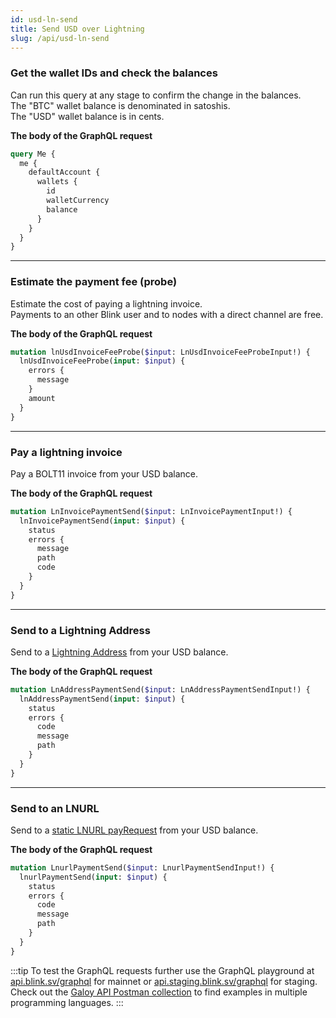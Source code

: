 ```yaml
---
id: usd-ln-send
title: Send USD over Lightning
slug: /api/usd-ln-send
---
```



<AuthProvider>

  <SetApiEndpoint />

  <SetAuthToken />

### Get the wallet IDs and check the balances

Can run this query at any stage to confirm the change in the balances.<br />
The "BTC" wallet balance is denominated in satoshis.<br />
The "USD" wallet balance is in cents.

**The body of the GraphQL request**

```graphql
query Me {
  me {
    defaultAccount {
      wallets {
        id
        walletCurrency
        balance
      }
    }
  }
}
```

  <GetWalletDataUsd />

---

### Estimate the payment fee (probe)

Estimate the cost of paying a lightning invoice. <br />
Payments to an other Blink user and to nodes with a direct channel are free.

**The body of the GraphQL request**

```graphql
mutation lnUsdInvoiceFeeProbe($input: LnUsdInvoiceFeeProbeInput!) {
  lnUsdInvoiceFeeProbe(input: $input) {
    errors {
      message
    }
    amount
  }
}
```

  <LnUsdInvoiceFeeProbe />

---

### Pay a lightning invoice

Pay a BOLT11 invoice from your USD balance.

**The body of the GraphQL request**

```graphql
mutation LnInvoicePaymentSend($input: LnInvoicePaymentInput!) {
  lnInvoicePaymentSend(input: $input) {
    status
    errors {
      message
      path
      code
    }
  }
}
```

  <LnInvoicePaymentSend />

---

### Send to a Lightning Address

Send to a [Lightning Address](https://github.com/lnurl/luds/blob/luds/16.md) from your USD balance.

**The body of the GraphQL request**

```graphql
mutation LnAddressPaymentSend($input: LnAddressPaymentSendInput!) {
  lnAddressPaymentSend(input: $input) {
    status
    errors {
      code
      message
      path
    }
  }
}
```

  <LnAddressPaymentSend />

---

### Send to an LNURL

Send to a [static LNURL payRequest](https://github.com/lnurl/luds/blob/luds/06.md) from your USD balance.

**The body of the GraphQL request**

```graphql
mutation LnurlPaymentSend($input: LnurlPaymentSendInput!) {
  lnurlPaymentSend(input: $input) {
    status
    errors {
      code
      message
      path
    }
  }
}
```

  <LnurlPaymentSend />

</AuthProvider>

:::tip
To test the GraphQL requests further use the GraphQL playground at [api.blink.sv/graphql](https://api.blink.sv/graphql) for mainnet or [api.staging.blink.sv/graphql](https://api.staging.blink.sv/graphql) for staging.<br />
Check out the [Galoy API Postman collection](https://documenter.getpostman.com/view/29391384/2s9YCAQq3z#ed78e464-9874-4bf7-9b7b-92e5a898db83) to find examples in multiple programming languages.
:::
